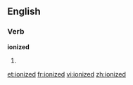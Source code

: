 ==English==

===Verb===
'''ionized'''

# {{past of|[[ionize]]}}

[[et:ionized]]
[[fr:ionized]]
[[vi:ionized]]
[[zh:ionized]]